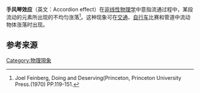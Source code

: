 {{expand|time=2013-12-17T05:33:02+00:00}}
'''手风琴效应'''（英文：Accordion effect）在[[非线性物理学|非线性物理学]]中意指流通过程中，某段流动的元素所出现的不均匀涨落<ref>Joel Feinberg, Doing and Deserving(Princeton, Princeton University Press.(1970) PP.119-151.</ref>。这种现象可在[[交通|交通]]、[[自行车|自行车]]比赛和管道中流动物体涨落时出现。

== 参考来源 ==
{{reflist}}

{{物理小作品}}

[[Category:物理現象|Category:物理現象]]